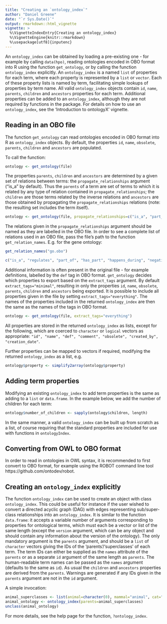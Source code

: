 ```yaml
---
title: "Creating an `ontology_index`"
author: "Daniel Greene"
date: "`r Sys.Date()`"
output: rmarkdown::html_vignette
vignette: >
  %\VignetteIndexEntry{Creating an ontology_index}
  %\VignetteEngine{knitr::rmarkdown}
  %\usepackage[utf8]{inputenc}
---
```


An `ontology_index` can be obtained by loading a pre-existing one - for example by calling `data(hpo)`, reading ontologies encoded in OBO format into R using the function `get_ontology`, or by calling the function `ontology_index` explicitly. An `ontology_index` is a named `list` of properties for each term, where each property is represented by a `list` or `vector`. Each of these property lists is named by term, facilitating simple lookups of properties by term name. All valid `ontology_index` objects contain `id`, `name`, `parents`, `children` and `ancestors` properties for each term. Additional properties can be added to an `ontology_index`, although they are not required by functions in the package. For details on how to use an `ontology_index`, see the 'Introduction to ontologyX' vignette.

## Reading in an OBO file

The function `get_ontology` can read ontologies encoded in OBO format into R as `ontology_index` objects. By default, the properties `id`, `name`, `obsolete`, `parents`, `children` and `ancestors` are populated.

To call the function:
```r
ontology <- get_ontology(file)
```

The properties `parents`, `children` and `ancestors` are determined by a given set of relations between terms: the `propagate_relationships` argument ("is_a" by default). Thus the `parents` of a term are set of terms to which it is related by any type of relation contained in `propagate_relationships`; the `children` are those terms related by the inverse relations and `ancestors` are those obtained by propagating the `propagate_relationships` relations (note: the resulting set includes the term itself). 

```r
ontology <- get_ontology(file, propagate_relationships=c("is_a", "part_of"))
```

The relations given in the `propagate_relationships` argument should be named as they are labelled in the OBO file. In order to see a complete list of relations used in an OBO file, pass the file's path to the function `get_relation_names`. E.g. for the gene ontology:

```r
get_relation_names("go.obo")
```
```r
c("is_a", "regulates", "part_of", "has_part", "happens_during", "negatively_regulates", "positively_regulates", "occurs_in", "ends_during")
```

Additional information is often present in the original file - for example definitions, labelled by the `def` tag in OBO format. `get_ontology` decides which properties to export based on the `extract_tags` argument. By default `extract_tags="minimal"`, resulting in only the properties `id`, `name`, `obsolete`, `parents`, `children` and `ancestors` being exported. It is possible to include all properties given in the file by setting `extract_tags="everything"`. The names of the properties included in the returned `ontology_index` are then the same as the names of the tags in OBO format. 

```r
ontology <- get_ontology(file, extract_tags="everything")
```

All properties are stored in the returned `ontology_index` as lists, except for the following, which are coerced to `character` or `logical` vectors as appropriate: `"id", "name", "def", "comment", "obsolete", "created_by", "creation_date"`.

Further properties can be mapped to vectors if required, modifying the returned `ontology_index` as a list, e.g.

```r
ontology$property <- simplify2array(ontology$property)
```

## Adding term properties

Modifying an existing `ontology_index` to add term properties is the same as adding to a `list` or `data.frame`. In the example below, we add the number of children for each term:

```r
ontology$number_of_children <- sapply(ontology$children, length)
```

In the same manner, a valid `ontology_index` can be built up from scratch as a list, of course requiring that the standard properties are included for use with functions in `ontologyIndex`.

## Converting from OWL to OBO format

In order to read in ontologies in OWL syntax, it is recommended to first convert to OBO format, for example using the ROBOT command line tool https://github.com/ontodev/robot.

## Creating an `ontology_index` explicitly

The function `ontology_index` can be used to create an object with class `ontology_index`. This could be useful for instance if the user wished to convert a directed acyclic graph (DAG) with edges representing sub/super-class relationships into an `ontology_index`. It is similar to the function `data.frame`: it accepts a variable number of arguments corresponding to properties for ontological terms, which must each be a vector or list of the same length (except the `version` argument, which can be any object and should contain any information about the version of the ontology). The only mandatory argument is the `parents` argument, and should be a `list` of `character` vectors giving the IDs of the 'parents'/'superclasses' of each term. The term IDs can either be supplied as the `names` attribute of the `parents` or as a separate `id` argument of the same length as `parents`. The human-readable term names can be passed as the `names` argument (defaults to the same as `id`). As usual the `children` and `ancestors` properties are derived from the `parents`. Warnings are generated if any IDs given in the `parents` argument are not in the `id` argument. 

A simple invocation:

```r
animal_superclasses <- list(animal=character(0), mammal="animal", cat="mammal", fish="animal")
animal_ontology <- ontology_index(parents=animal_superclasses)
unclass(animal_ontology)
```

For more details, see the help page for the function, `?ontology_index`.
